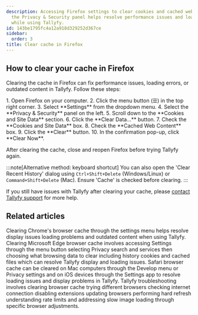 ```yaml
---
description: Accessing Firefox settings to clear cookies and cached web content through
  the Privacy & Security panel helps resolve performance issues and loading errors
  while using Tallyfy.
id: 143be1795fc4a12a918d329252d367ce
sidebar:
  order: 3
title: Clear cache in Firefox
---
```



## How to clear your cache in Firefox

Clearing the cache in Firefox can fix performance issues, loading errors, or outdated content in Tallyfy. Follow these steps:

<Steps>
1. Open Firefox on your computer.
2. Click the menu button (☰) in the top right corner.
3. Select **Settings** from the dropdown menu.
4. Select the **Privacy & Security** panel on the left.
5. Scroll down to the **Cookies and Site Data** section.
6. Click the **Clear Data...** button.
7. Check the **Cookies and Site Data** box.
8. Check the **Cached Web Content** box.
9. Click the **Clear** button.
10. In the confirmation pop-up, click **Clear Now**.
</Steps>

After clearing the cache, close and reopen Firefox before trying Tallyfy again.

:::note[Alternative method: keyboard shortcut]
You can also open the 'Clear Recent History' dialog using `Ctrl+Shift+Delete` (Windows/Linux) or `Command+Shift+Delete` (Mac). Ensure 'Cache' is checked before clearing.
:::

If you still have issues with Tallyfy after clearing your cache, please [contact Tallyfy support](https://tallyfy.com/contact-us/) for more help.


## Related articles
<CardGrid>
<LinkTitleCard header="<b>Troubleshooting > Clear cache in Chrome</b>" href="/products/pro/miscellaneous/troubleshooting/clear-cache-chrome/" > Clearing Chrome's browser cache through the settings menu helps resolve display issues loading problems and outdated content when using Tallyfy. </LinkTitleCard>
<LinkTitleCard header="<b>Troubleshooting > Clear cache in Edge</b>" href="/products/pro/miscellaneous/troubleshooting/clear-cache-edge/" > Clearing Microsoft Edge browser cache involves accessing Settings through the menu button selecting Privacy search and services then choosing what browsing data to clear including history cookies and cached files which can resolve Tallyfy display and loading issues. </LinkTitleCard>
<LinkTitleCard header="<b>Troubleshooting > Clear cache in Safari</b>" href="/products/pro/miscellaneous/troubleshooting/clear-cache-safari/" > Safari browser cache can be cleared on Mac computers through the Develop menu or Privacy settings and on iOS devices through the Settings app to resolve loading issues and display problems in Tallyfy. </LinkTitleCard>
<LinkTitleCard header="<b>Miscellaneous > Troubleshooting</b>" href="/products/pro/miscellaneous/troubleshooting/" > Tallyfy troubleshooting involves clearing browser cache trying different browsers checking internet connection disabling extensions updating browsers performing hard refresh understanding rate limits and addressing slow image loading through specific browser adjustments. </LinkTitleCard>
</CardGrid>